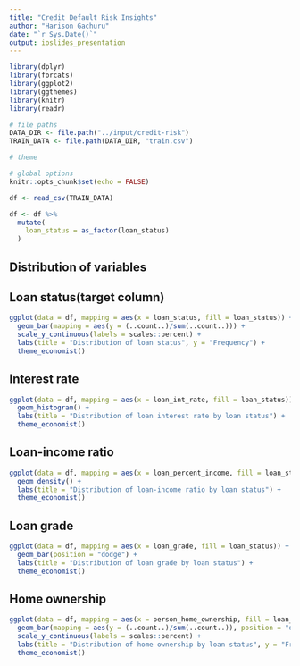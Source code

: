 ```yaml
---
title: "Credit Default Risk Insights"
author: "Harison Gachuru"
date: "`r Sys.Date()`"
output: ioslides_presentation
---
```


```r
library(dplyr)
library(forcats)
library(ggplot2)
library(ggthemes)
library(knitr)
library(readr)
```


```r
# file paths
DATA_DIR <- file.path("../input/credit-risk")
TRAIN_DATA <- file.path(DATA_DIR, "train.csv")

# theme

# global options
knitr::opts_chunk$set(echo = FALSE)
```

```r
df <- read_csv(TRAIN_DATA)
```

```r
df <- df %>%
  mutate(
    loan_status = as_factor(loan_status)
  )
```


## Distribution of variables
## Loan status(target column)
```r
ggplot(data = df, mapping = aes(x = loan_status, fill = loan_status)) +
  geom_bar(mapping = aes(y = (..count..)/sum(..count..))) +
  scale_y_continuous(labels = scales::percent) +
  labs(title = "Distribution of loan status", y = "Frequency") +
  theme_economist()
```

## Interest rate
```r
ggplot(data = df, mapping = aes(x = loan_int_rate, fill = loan_status)) +
  geom_histogram() +
  labs(title = "Distribution of loan interest rate by loan status") +
  theme_economist()
```

## Loan-income ratio
```r
ggplot(data = df, mapping = aes(x = loan_percent_income, fill = loan_status, alpha = 0.5)) +
  geom_density() +
  labs(title = "Distribution of loan-income ratio by loan status") +
  theme_economist()
```

## Loan grade
```r
ggplot(data = df, mapping = aes(x = loan_grade, fill = loan_status)) +
  geom_bar(position = "dodge") +
  labs(title = "Distribution of loan grade by loan status") +
  theme_economist()
```

## Home ownership
```r
ggplot(data = df, mapping = aes(x = person_home_ownership, fill = loan_status)) +
  geom_bar(mapping = aes(y = (..count..)/sum(..count..)), position = "dodge") +
  scale_y_continuous(labels = scales::percent) +
  labs(title = "Distribution of home ownership by loan status", y = "Frequency") +
  theme_economist()
```

